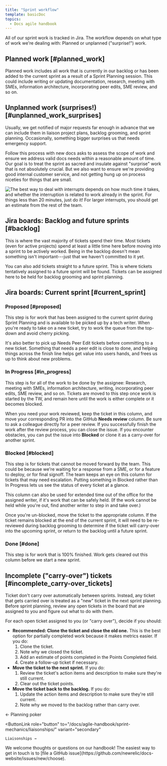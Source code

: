 ```yaml
---
title: "Sprint workflow"
template: basicDoc
topics:
  - Docs agile handbook
---
```



All of our sprint work is tracked in Jira. The workflow depends on what type of work we're dealing with: Planned or unplanned ("surprise!") work.

## Planned work [#planned_work]

Planned work includes all work that is currently in our backlog or has been added to the current sprint as a result of a Sprint Planning session. This could include writing or updating documentation, research, meeting with SMEs, information architecture, incorporating peer edits, SME review, and so on.

## Unplanned work (surprises!) [#unplanned_work_surprises]

Usually, we get notified of major requests far enough in advance that we can include them in liaison project plans, backlog grooming, and sprint planning. Occasionally, something bigger surprises us that needs emergency support.

Follow this process with new docs asks to assess the scope of work and ensure we address valid docs needs within a reasonable amount of time. Our goal is to treat the sprint as sacred and insulate against "surprise" work that is not absolutely crucial. But we also want to ensure we're providing good internal customer service, and not getting hung up on process niceties for things that are small.

<img
  title="Workflow and tips for dealing gracefully with interruptions."
  alt="The best way to deal with interrupts depends on how much time it takes, and whether the interruption is related to work already in the sprint. For things less than 20 minutes, just do it! For larger interrupts, you should get an estimate from the rest of the team."
  src={agilehandbookHowtoHandleInterruptions}
/>

## Jira boards: Backlog and future sprints [#backlog]

This is where the vast majority of tickets spend their time. Most tickets (even for active projects) spend at least a little time here before moving into a sprint to be actively worked. Being in the backlog doesn't mean something isn't important---just that we haven't committed to it yet. 

You can also add tickets straight to a future sprint. This is where tickets tentatively assigned to a future sprint will be found. Tickets can be assigned here to be held for backlog grooming and sprint planning. 

## Jira boards: Current sprint [#current_sprint]

### Proposed [#proposed]

This step is for work that has been assigned to the current sprint during Sprint Planning and is available to be picked up by a tech writer. When you're ready to take on a new ticket, try to work the queue from the top-down and avoid cherry picking.

It's also better to pick up Needs Peer Edit tickets before committing to a new ticket. Something that needs a peer edit is close to done, and helping things across the finish line helps get value into users hands, and frees us up to think about new problems.

### In Progress [#in_progress]

This step is for all of the work to be done by the assignee: Research, meeting with SMEs, information architecture, writing, incorporating peer edits, SME review, and so on. Tickets are moved to this step once work is started by the TW, and remain here until the work is either complete or it becomes blocked.

When you need your work reviewed, keep the ticket in this column, and move your corresponding PR into the GitHub **Needs review** column. Be sure to ask a colleague directly for a peer review. If you successfully finish the work after the review process, you can close the issue. If you encounter obstacles, you can put the issue into **Blocked** or clone it as a carry-over for another sprint.

### Blocked [#blocked]

This step is for tickets that cannot be moved forward by the team. This could be because we're waiting for a response from a SME, or for a feature to deploy, or for final signoff. The team keeps an eye on this column for tickets that may need escalation. Putting something in Blocked rather than In Progress lets us see the status of every ticket at a glance.

This column can also be used for extended time out of the office for the assigned writer, if it's work that can be safely held. (If the work cannot be held while you're out, find another writer to step in and take over.)

Once you're un-blocked, move the ticket to the appropriate column. If the ticket remains blocked at the end of the current sprint, it will need to be re-reviewed during backlog grooming to determine if the ticket will carry-over into the upcoming sprint, or return to the backlog until a future sprint.

### Done [#done]

This step is for work that is 100% finished. Work gets cleared out this column before we start a new sprint.

## Incomplete ("carry-over") tickets [#incomplete_carry-over_tickets]

Ticket don't carry over automatically between sprints. Instead, any ticket that gets carried over is treated as a "new" ticket in the next sprint planning. Before sprint planning, review any open tickets in the board that are assigned to you and figure out what to do with them.

For each open ticket assigned to you (or "carry over"), decide if you should:

* **Recommended: Clone the ticket and close the old one.** This is the best option for partially completed work because it makes metrics easier. If you do:
  1. Clone the ticket.
  2. Note why we closed the ticket.
  3. Add an estimate of points completed in the Points Completed field.
  4. Create a follow-up ticket if necessary.
* **Move the ticket to the next sprint.** If you do:
  1. Review the ticket's action items and description to make sure they're still current.
  2. Clear out the ticket points.
* **Move the ticket back to the backlog.** If you do:
  1. Update the action items and description to make sure they're still current.
  2. Note why we moved to the backlog rather than carry over.

<ButtonGroup>
  <ButtonLink
    role="button"
    to="/docs/agile-handbook/sprint-mechanics/planning-poker/"
    variant="secondary"
  >
    ← Planning poker
  </ButtonLink>

  <ButtonLink
    role="button"
    to="/docs/agile-handbook/sprint-mechanics/liaisonships/"
    variant="secondary"
  >
    Liaisonships →
  </ButtonLink>
</ButtonGroup>

<Callout variant="tip">
  We welcome thoughts or questions on our handbook! The easiest way to get in touch is to [file a GitHub issue](https://github.com/newrelic/docs-website/issues/new/choose).
</Callout>
